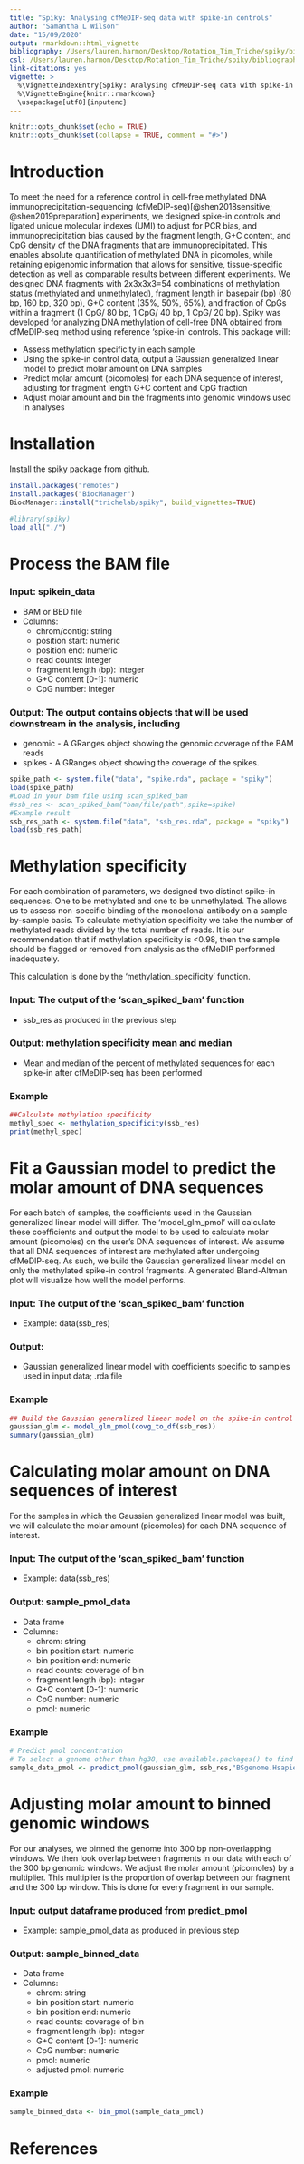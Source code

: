 ```yaml
---
title: "Spiky: Analysing cfMeDIP-seq data with spike-in controls"
author: "Samantha L Wilson"
date: "15/09/2020"
output: rmarkdown::html_vignette
bibliography: /Users/lauren.harmon/Desktop/Rotation_Tim_Triche/spiky/bibliography/references.bib 
csl: /Users/lauren.harmon/Desktop/Rotation_Tim_Triche/spiky/bibliography/nature.csl
link-citations: yes
vignette: >
  %\VignetteIndexEntry{Spiky: Analysing cfMeDIP-seq data with spike-in controls}
  %\VignetteEngine{knitr::rmarkdown}
  \usepackage[utf8]{inputenc}
---
```


```r
knitr::opts_chunk$set(echo = TRUE)
knitr::opts_chunk$set(collapse = TRUE, comment = "#>")
```

# Introduction

To meet the need for a reference control in cell-free methylated DNA immunoprecipitation-sequencing (cfMeDIP-seq)[@shen2018sensitive; @shen2019preparation] experiments, we designed spike-in controls and ligated unique molecular indexes (UMI) to adjust for PCR bias, and immunoprecipitation bias caused by the fragment length, G+C content, and CpG density of the DNA fragments that are immunoprecipitated. This enables absolute quantification of methylated DNA in picomoles, while retaining epigenomic information that allows for sensitive, tissue-specific detection as well as comparable results between different experiments. We designed DNA fragments with 2x3x3x3=54 combinations of methylation status (methylated and unmethylated), fragment length in basepair (bp) (80 bp, 160 bp, 320 bp), G+C content (35%, 50%, 65%), and fraction of CpGs within a fragment (1 CpG/ 80 bp, 1 CpG/ 40 bp, 1 CpG/ 20 bp). Spiky was developed for analyzing DNA methylation of cell-free DNA obtained from cfMeDIP-seq method using reference 'spike-in' controls. This package will:

* Assess methylation specificity in each sample
* Using the spike-in control data, output a Gaussian generalized linear model to predict molar amount on DNA samples
* Predict molar amount (picomoles) for each DNA sequence of interest, adjusting for fragment length G+C content and CpG fraction
* Adjust molar amount and bin the fragments into genomic windows used in analyses

# Installation
Install the spiky package from github.
```r
install.packages("remotes")
install.packages("BiocManager")
BiocManager::install("trichelab/spiky", build_vignettes=TRUE)

#library(spiky)
load_all("./")
```

# Process the BAM file

### Input: spikein_data
  * BAM or BED file
  * Columns:
    * chrom/contig: string 
    * position start: numeric
    * position end: numeric
    * read counts: integer
    * fragment length (bp): integer
    * G+C content [0-1]: numeric
    * CpG number: Integer
    
### Output: The output contains objects that will be used downstream in the analysis, including
  * genomic - A GRanges object showing the genomic coverage of the BAM reads
  * spikes - A GRanges object showing the coverage of the spikes.
  
```r
spike_path <- system.file("data", "spike.rda", package = "spiky")
load(spike_path)
#Load in your bam file using scan_spiked_bam
#ssb_res <- scan_spiked_bam("bam/file/path",spike=spike)
#Example result
ssb_res_path <- system.file("data", "ssb_res.rda", package = "spiky")
load(ssb_res_path)
```

# Methylation specificity
For each combination of parameters, we designed two distinct spike-in sequences. One to be methylated and one to be unmethylated. The allows us to assess non-specific binding of the monoclonal antibody on a sample-by-sample basis. To calculate methylation specificity we take the number of methylated reads divided by the total number of reads. It is our recommendation that if methylation specificity is <0.98, then the sample should be flagged or removed from analysis as the cfMeDIP performed inadequately. 

This calculation is done by the 'methylation_specificity' function.

### Input: The output of the 'scan_spiked_bam' function
  * ssb_res as produced in the previous step
  
### Output: methylation specificity mean and median
  * Mean and median of the percent of methylated sequences for each spike-in after cfMeDIP-seq has been performed

### Example
```r
##Calculate methylation specificity
methyl_spec <- methylation_specificity(ssb_res)
print(methyl_spec)
```

# Fit a Gaussian model to predict the molar amount of DNA sequences
For each batch of samples, the coefficients used in the Gaussian generalized linear model will differ. The 'model_glm_pmol' will calculate these coefficients and output the model to be used to calculate molar amount (picomoles) on the user's DNA sequences of interest. We assume that all DNA sequences of interest are methylated after undergoing cfMeDIP-seq. As such, we build the Gaussian generalized linear model on only the methylated spike-in control fragments. A generated Bland-Altman plot will visualize how well the model performs.

### Input: The output of the 'scan_spiked_bam' function
  * Example: data(ssb_res)

### Output: 
  * Gaussian generalized linear model with coefficients specific to samples used in input data; .rda file

### Example
```r
## Build the Gaussian generalized linear model on the spike-in control data
gaussian_glm <- model_glm_pmol(covg_to_df(ssb_res))
summary(gaussian_glm)
```

# Calculating molar amount on DNA sequences of interest
For the samples in which the Gaussian generalized linear model was built, we will calculate the molar amount (picomoles) for each DNA sequence of interest.

### Input: The output of the 'scan_spiked_bam' function
  * Example: data(ssb_res)
  
### Output: sample_pmol_data
  * Data frame
  * Columns: 
    * chrom: string
    * bin position start: numeric
    * bin position end: numeric
    * read counts: coverage of bin
    * fragment length (bp): integer
    * G+C content [0-1]: numeric
    * CpG number: numeric 
    * pmol: numeric
  
### Example
```r
# Predict pmol concentration
# To select a genome other than hg38, use available.packages() to find valid BSgenome name
sample_data_pmol <- predict_pmol(gaussian_glm, ssb_res,"BSgenome.Hsapiens.UCSC.hg38")

```

# Adjusting molar amount to binned genomic windows
For our analyses, we binned the genome into 300 bp non-overlapping windows. We then look overlap between fragments in our data with each of the 300 bp genomic windows. We adjust the molar amount (picomoles) by a multiplier. This multiplier is the proportion of overlap between our fragment and the 300 bp window. This is done for every fragment in our sample.

### Input: output dataframe produced from predict_pmol
   * Example: sample_pmol_data as produced in previous step
  
### Output: sample_binned_data
  * Data frame
  * Columns: 
    * chrom: string
    * bin position start: numeric
    * bin position end: numeric
    * read counts: coverage of bin
    * fragment length (bp): integer
    * G+C content [0-1]: numeric
    * CpG number: numeric 
    * pmol: numeric
    * adjusted pmol: numeric
  
### Example
```r
sample_binned_data <- bin_pmol(sample_data_pmol)
```


# References
\chaptermark{references.bib}